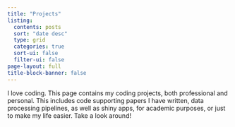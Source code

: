 ```yaml
---
title: "Projects"
listing:
  contents: posts
  sort: "date desc"
  type: grid
  categories: true
  sort-ui: false
  filter-ui: false
page-layout: full
title-block-banner: false
---
```


I love coding. This page contains my coding projects, both professional and personal. This includes code supporting papers I have written, data processing pipelines, as well as shiny apps, for academic purposes, or just to make my life easier. Take a look around!
